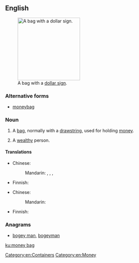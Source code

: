 {{also|moneybag}}
==English==
[[File:Mcol money bag.svg|thumb|200px|upright|A bag with a [[dollar sign]].]]

===Alternative forms===
* [[moneybag]]

===Noun===
{{en-noun}}

# A [[bag]], normally with a [[drawstring]], used for holding [[money]].
# {{context|in the plural|lang=en}} A [[wealthy]] person.

====Translations====
{{trans-top|bag used for holding money}}
* Chinese:
*: Mandarin: {{t|cmn|錢袋|sc=Hani}}, {{t|cmn|钱袋|tr=qiándài|sc=Hani}}, {{t|cmn|錢袋子|sc=Hani}}, {{t|cmn|钱袋子|tr=qiándàizi|sc=Hani}}
{{trans-mid}}
* Finnish: {{t|fi|rahasäkki}}
{{trans-bottom}}

{{trans-top|wealthy person}}
* Chinese:
*: Mandarin: {{t|cmn|富翁|tr=fùwēng|sc=Hani}}
{{trans-mid}}
* Finnish: {{t|fi|kroisos}}
{{trans-bottom}}

===Anagrams===
* [[bogey man#English|bogey man]], [[bogeyman#English|bogeyman]]

{{Commonscat|Moneybags}}

[[Category:en:Containers]]
[[Category:en:Money]]

[[ku:money bag]]